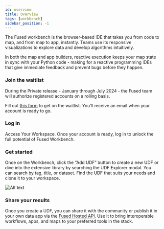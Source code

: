 ```yaml
---
id: overview
title: Overview
tags: [workbench]
sidebar_position: -1
---
```


The Fused workbench is the browser-based IDE that takes you from code to map, and from map to app, instantly. Teams use its responsive visualizations to explore data and develop algorithms intuitively.

In both the map and app builders, reactive execution keeps your map state in sync with your Python code - making for a reactive programming IDEs that give immediate feedback and prevent bugs before they happen.



### Join the waitlist

During the Private release - January through July 2024 - the Fused team will authorize registered accounts on a rolling basis.

Fill out [this form](https://docs.google.com/forms/d/e/1FAIpQLSf9X-Tg-hDRW2ngMtewP--ZLjZx3gcVfEcfg2NdY3B_v2nnUQ/viewform) to get on the waitlist. You'll receive an email when your account is ready to go.


### Log in

Access Your Workspace. Once your account is ready, log in to unlock the full potential of Fused Workbench.

### Get started

Once on the Workbench, click the “Add UDF” button to create a new UDF or dive into the extensive library by searching the UDF Explorer modal. You can search by tag, title, or dataset. Find the UDF that suits your needs and clone it to your workspace.

![Alt text](https://fused-magic.s3.us-west-2.amazonaws.com/docs_assets/image.png)


### Share your results

Once you create a UDF, you can share it with the community or publish it in your own data app via the [Fused Hosted API](/basics/core-concepts/#hosted-api). Use it to bring interoperable workflows, apps, and maps to your preferred tools in the stack.
